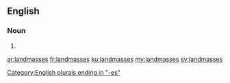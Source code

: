{{also|land masses}}
==English==

===Noun===
{{head|en|noun plural form}}

# {{plural of|landmass|lang=en}}

[[Category:English plurals ending in "-es"]]

[[ar:landmasses]]
[[fr:landmasses]]
[[ku:landmasses]]
[[my:landmasses]]
[[sv:landmasses]]
